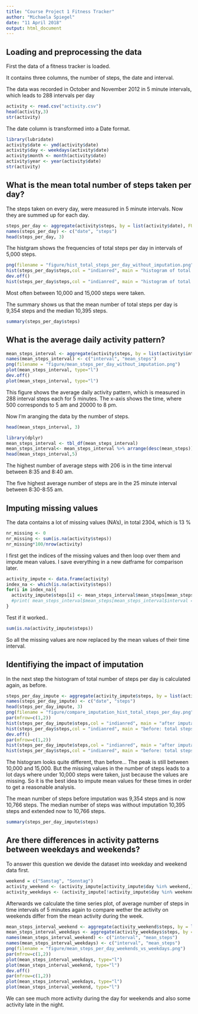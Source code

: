 ```yaml
---
title: "Course Project 1 Fitness Tracker"
author: "Michaela Spiegel"
date: "11 April 2018"
output: html_document
---
```


## Loading and preprocessing the data 

First the data of a fitness tracker is loaded.

It contains three columns, the number of steps, the date and interval.

The data was recorded in October and November 2012 
in 5 minute intervals, which leads to 288 intervals per day

```r
activity <- read.csv("activity.csv")
head(activity,3)
str(activity)
```
The date column is transformed into a Date format.

```r
library(lubridate)
activity$date <- ymd(activity$date)
activity$day <- weekdays(activity$date)
activity$month <- month(activity$date)
activity$year <- year(activity$date)
str(activity)
```
## What is the mean total number of steps taken per day?

The steps taken on every day, were measured in 5 minute intervals.
Now they are summed up for each day.


```r
steps_per_day <- aggregate(activity$steps, by = list(activity$date), FUN = sum, na.rm = TRUE)
names(steps_per_day) <- c("date", "steps")
head(steps_per_day, 3)
```
The histgram shows the frequencies of total steps per day 
in intervals of 5,000 steps. 

```r
png(filename = "figure/hist_total_steps_per_day_without_imputation.png")
hist(steps_per_day$steps,col = "indianred", main = "histogram of total steps per day", xlab = "Steps per Day")
dev.off()
hist(steps_per_day$steps,col = "indianred", main = "histogram of total steps per day", xlab = "Steps per Day")
```

Most often between 10,000 and 15,000 steps
were taken.

The summary shows us that the mean number of total steps per
day is 9,354 steps and the median 10,395 steps.
```r
summary(steps_per_day$steps)
```

## What is the average daily activity pattern?

```r
mean_steps_interval <- aggregate(activity$steps, by = list(activity$interval), FUN = mean, na.rm=TRUE)
names(mean_steps_interval) <- c("interval", "mean_steps")
png(filename = "figure/mean_steps_per_day_without_imputation.png")
plot(mean_steps_interval, type="l")
dev.off()
plot(mean_steps_interval, type="l")
```

This figure shows the average daily activity pattern, which is measured in 288 interval steps each for 5 minutes. The x-axis shows the time, where 500 
corresponds to 5 am and 20000 to 8 pm.

Now I'm aranging the data by the number of steps.

```r
head(mean_steps_interval, 3)
```


```r
library(dplyr)
mean_steps_interval <- tbl_df(mean_steps_interval)
mean_steps_interval<- mean_steps_interval %>% arrange(desc(mean_steps))
head(mean_steps_interval,5)
```
The highest number of average steps with 206 is in the time interval
between 8:35 and 8:40 am. 

The five highest average number of steps are in the
25 minute interval between 8:30-8:55 am.


## Imputing missing values

The data contains a lot of missing values (NA's), in total 2304, which is 13 %

```r
nr_missing <- 0 
nr_missing <- sum(is.na(activity$steps))
nr_missing*100/nrow(activity)
```


I first get the indices of the missing values and then loop over 
them and impute mean values. I save everything in a new datframe for comparison later.

```r
activity_impute <- data.frame(activity)
index_na <- which(is.na(activity$steps))
for(i in index_na){
  activity_impute$steps[i] <- mean_steps_interval$mean_steps[mean_steps_interval$interval == activity$interval[i]]
  #print( mean_steps_interval$mean_steps[mean_steps_interval$interval == activity$interval[i]])
}
```

Test if it worked..


```r
sum(is.na(activity_impute$steps))
```
So all the missing values are now replaced by the mean values of their time interval.

## Identifiying the impact of imputation

In the next step the histogram of total number of steps per day is calculated again, as before.
```r
steps_per_day_impute <- aggregate(activity_impute$steps, by = list(activity_impute$date), FUN = sum, na.rm = TRUE)
names(steps_per_day_impute) <- c("date", "steps")
head(steps_per_day_impute, 3)
png(filename = "figure/compare_imputation_hist_total_steps_per_day.png")
par(mfrow=c(1,2))
hist(steps_per_day_impute$steps,col = "indianred", main = "after imputation: total steps / day", xlab = "Steps per Day")
hist(steps_per_day$steps,col = "indianred", main = "before: total steps / day", xlab = "Steps per Day")
dev.off()
par(mfrow=c(1,2))
hist(steps_per_day_impute$steps,col = "indianred", main = "after imputation: total steps / day", xlab = "Steps per Day")
hist(steps_per_day$steps,col = "indianred", main = "before: total steps / day", xlab = "Steps per Day")
```

The histogram looks quite different, than before... The peak is still between 10,000 and 15,000.
But the missing values in the number of steps leads to a lot days where under 10,000 steps were taken, just because the values are missing.
So it is the best idea to impute mean values for these times in order to get a reasonable analysis.

The mean number of steps before imputation was 9,354 steps and is now 10,766 steps. The median number of steps was without imputation 10,395 steps and extended now to 10,766 steps.

```r
summary(steps_per_day_impute$steps)
```

## Are there differences in activity patterns between weekdays and weekends?

To answer this question we devide the dataset into weekday and weekend data first.

```r
weekend = c("Samstag", "Sonntag")
activity_weekend <- (activity_impute[activity_impute$day %in% weekend,])
activity_weekdays <- (activity_impute[!activity_impute$day %in% weekend,])
```

Afterwards we calculate the time series plot, 
of average number of steps in time intervals of 5 minutes again to
compare wether the activity on weekends differ from the mean activity during the week.
```r
mean_steps_interval_weekend <- aggregate(activity_weekend$steps, by = list(activity_weekend$interval), FUN = mean)
mean_steps_interval_weekdays <- aggregate(activity_weekdays$steps, by = list(activity_weekdays$interval), FUN = mean)
names(mean_steps_interval_weekend) <- c("interval", "mean_steps")
names(mean_steps_interval_weekdays) <- c("interval", "mean_steps")
png(filename = "figure/mean_steps_per_day_weekends_vs_weekdays.png")
par(mfrow=c(1,2))
plot(mean_steps_interval_weekdays, type="l")
plot(mean_steps_interval_weekend, type="l")
dev.off()
par(mfrow=c(1,2))
plot(mean_steps_interval_weekdays, type="l")
plot(mean_steps_interval_weekend, type="l")
```

We can see much more activity during the day for weekends and also some activity late in the night.


